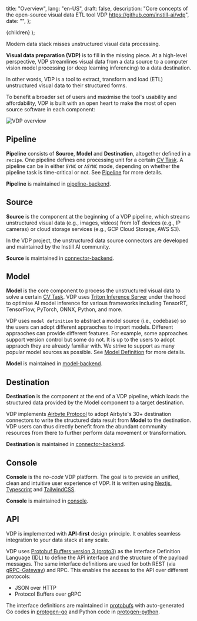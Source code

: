   title: "Overview",
  lang: "en-US",
  draft: false,
  description:
    "Core concepts of the open-source visual data ETL tool VDP https://github.com/instill-ai/vdp",
  date: "",
};

  <DocsLayout meta={meta}>{children}</DocsLayout>
);

Modern data stack misses unstructured visual data processing.

**Visual data preparation (VDP)** is to fill in the missing piece. At a high-level perspective, VDP streamlines visual data from a data source to a computer vision model processing (or deep learning inferencing) to a data destination.

In other words, VDP is a tool to extract, transform and load (ETL) unstructured visual data to their structured forms.

To benefit a broader set of users and maximise the tool's usability and affordability, VDP is built with an open heart to make the most of open source software in each component:

![VDP overview](/docs-assets/core-concepts/overview.svg)

## Pipeline

**Pipeline** consists of **Source**, **Model** and **Destination**, altogether defined in a `recipe`. One pipeline defines one processing unit for a certain [CV Task](cv-task). A pipeline can be in either `SYNC` or `ASYNC` mode, depending on whether the pipeline task is time-critical or not. See [Pipeline](pipeline) for more details.

**Pipeline** is maintained in [pipeline-backend](https://github.com/instill-ai/pipeline-backend).

## Source

**Source** is the component at the beginning of a VDP pipeline, which streams unstructured visual data (e.g., images, videos) from IoT devices (e.g., IP cameras) or cloud storage services (e.g., GCP Cloud Storage, AWS S3).

In the VDP project, the unstructured data source connectors are developed and maintained by the Instill AI community.

**Source** is maintained in [connector-backend](https://github.com/instill-ai/connector-backend).

## Model

**Model** is the core component to process the unstructured visual data to solve a certain [CV Task](core-concepts/cv-task). VDP uses [Triton Inference Server](https://github.com/triton-inference-server/server) under the hood to optimise AI model inference for various frameworks including TensorRT, TensorFlow, PyTorch, ONNX, Python, and more.

VDP uses `model definition` to abstract a model source (i.e., codebase) so the users can adopt different appraoches to import models. Different appraoches can provide different features. For example, some approaches support version control but some do not. It is up to the users to adopt appraoch they are already familiar with. We strive to support as many popular model sources as possible. See [Model Definition](/docs/import-models/overview) for more details.

**Model** is maintained in [model-backend](https://github.com/instill-ai/model-backend).

## Destination

**Destination** is the component at the end of a VDP pipeline, which loads the structured data provided by the Model component to a target destination.

VDP implements [Airbyte Protocol](https://docs.airbyte.com/understanding-airbyte/airbyte-protocol) to adopt Airbyte's 30+ destination connectors to write the structured data result from **Model** to the destination. VDP users can thus directly benefit from the abundant community resources from there to further perform data movement or transformation.

**Destination** is maintained in [connector-backend](https://github.com/instill-ai/connector-backend).

## Console

**Console** is the _no-code_ VDP platform. The goal is to provide an unified, clean and intuitive user experience of VDP.
It is written using [Nextjs](https://nextjs.org), [Typescript](https://www.typescriptlang.org) and [TailwindCSS](https://tailwindcss.com).

**Console** is maintained in [console](https://github.com/instill-ai/console).

## API

VDP is implemented with **API-first** design principle. It enables seamless integration to your data stack at any scale.

VDP uses [Protobuf Buffers version 3 (proto3)](https://developers.google.com/protocol-buffers) as the Interface Definition Language (IDL) to define the API interface and the structure of the payload messages.
The same interface definitions are used for both REST (via [gRPC-Gateway](https://github.com/grpc-ecosystem/grpc-gateway)) and RPC. This enables the access to the API over different protocols:

- JSON over HTTP
- Protocol Buffers over gRPC

The interface definitions are maintained in [protobufs](https://github.com/instill-ai/protobufs) with auto-generated Go codes in [protogen-go](https://github.com/instill-ai/protogen-go) and Python code in [protogen-python](https://github.com/instill-ai/protogen-python).
